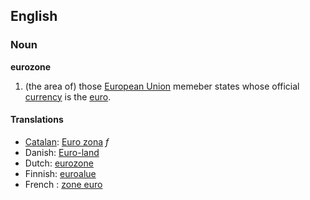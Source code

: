 ==English==
===Noun===
'''eurozone'''
#(the area of) those [[European Union]] memeber states whose official [[currency]] is the [[euro]].
====Translations====
*[[Catalan]]: [[Euro zona]] ''f''
*Danish: [[Euro-land]]
*Dutch: [[eurozone]]
*Finnish: [[euroalue]]
*French : [[zone euro]]